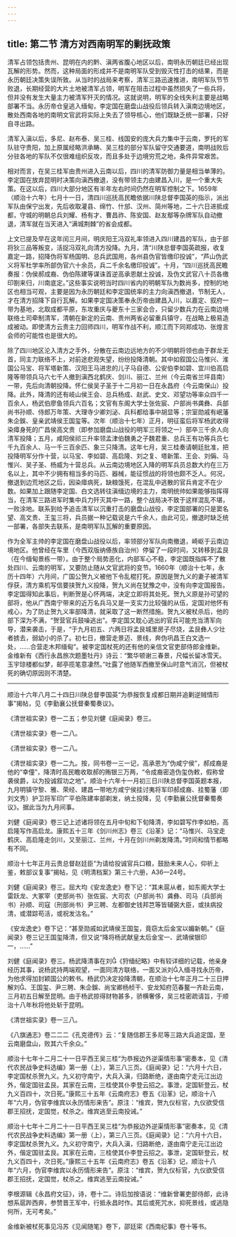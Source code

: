 ```yaml
---
---
---
```

title: 第二节 清方对西南明军的剿抚政策
---




清军占领包括贵州、昆明在内的黔、滇两省腹心地区以后，南明永历朝廷已经出现瓦解的形势。然而，这种局面的形成并不是南明军队受到毁灭性打击的结果，而是永历朝廷决策失误所致。从当时的战局来考察，清军三路迅速推进，南明军队节节败退，长期经营的大片土地被清军占领，明军在阻击过程中虽然损失了一些兵将，但并没有发生大量主力被清军歼灭的情况。这就说明，明军的全线失利主要是战略部署不当。永历帝仓皇逃入缅甸，李定国在磨盘山战役后领兵转入滇南边境地区，散处西南各地的南明文官武将实际上失去了领导核心，他们既缺乏统一部署，只好自寻出路。

清军入滇以后，多尼、赵布泰、吴三桂、线国安的庞大兵力集中于云南，罗托的军队驻守贵阳，加上原属经略洪承畴、吴三桂的部分军队留守交通要道，南明战败后分驻各地的军队不仅很难组织反攻，而且多处于边境穷荒之地，条件异常艰苦。

相对而言，在吴三桂军由贵州进入云南以后，四川的清军防御力量是相当单薄的。李定国在放弃昆明时决策向滇西撤退，没有带领主力由建昌入川，是一个重大失策。在这以后，四川大部分地区有半年左右时间仍然在明军控制之下。1659年（顺治十六年）七月十一日，清四川巡抚高民瞻依据川陕总督李国英的指示，派出军队由保宁出发，先后收取灌县、绵竹、什邡、汉州、简州等地，二十六日进抵成都，守城的明朝总兵刘耀、杨有才、曹昌祚、陈安国、赵友鄢等杂牌军队自动撤退，清军就在当天进入“满城荆棘”的省会成都。

上文已提及早在这年闰三月间，明庆阳王冯双礼率领进入四川建昌的军队，由于部将狄三品等叛变，活捉冯双礼向清方投降。九月，清“川陕总督李国英疏报，收复嘉定一路，招降伪将军杨国明、总兵武国用，各州县伪官皆缴印投诚”，“芦山伪武义将军杜学率所部伪官六十余员，兵二千余名缴印投诚”。十月，“四川巡抚高民瞻奏报：伪侯郝成裔、伪伯陈建等谋诛首逆高承恩献土投诚，及伪文武官八十员各缴印劄来归，川南底定。”这些事实说明当时四川省内的明朝军队为数尚多，控制的地区也相当可观，主要是因为永历朝廷和李定国统率的主力向滇西撤退，节制无人，才在清方招降下自行瓦解。如果李定国决策奉永历帝由建昌入川，以嘉定、叙府一带为基地，北取成都平原，东攻重庆与夔东十三家会合，只留少数兵力在云南边境联络土司牵制清军，清朝在新定的云南、贵州两省必留重兵镇守，在战略上极易造成被动。即使清方云贵主力回师四川，明军作战不利，顺江而下同郑成功、张煌言会师的可能性也是很大的。

除了四川地区沦入清方之手外，分散在云南边远地方的不少明朝将领也由于群龙无首，同主力联络不上，对前途悲观失望，纷纷投降清朝。其中如叙国公马惟兴、淮国公马宝、将军塔新策、汉阳王马进忠的儿子马自德、公安伯李如碧、宜川伯高启隆等带领兵马六七千人撤到滇西北鹤庆、剑川、丽江、兰州（今云南省兰坪县南）一带，先后向清朝投降。怀仁侯吴子圣于十二月初一日在永昌府（今云南保山）投降。此外，降清的还有岐山侯王会、总兵杨成、赵武、史文、邓望功等率众四千一百余人，杨武伯廖鱼领兵六百名；文官有东阁大学士张佐宸、户部尚书龚彝、兵部尚书孙顺、侍郎万年策、大理寺少卿刘泌、兵科都给事中胡显等；宗室勋戚有岷藩朱企鋘、皇亲武靖侯王国玺等。次年（顺治十七年）正月，明征蛮后将军杨武收得染瘴身死的广昌侯高文贵（即参加磨盘山战役的明军三将领之一）部卒三千余人向清军投降；五月，咸阳侯祁三升率领孟津伯魏勇之子魏君重、总兵王有功等兵员七千九百余人、马一千三百余匹、象三只降清。这年七月，吴三桂奏请朝廷批准，把投降明军分作十营，以马宝、李如碧、高启隆、刘之复、塔新策、王会、刘偁、马惟兴、吴子圣、杨威为十营总兵。从云南边境地区入降的明军兵员总数大约在三万名以上，其中不少拥有相当多的马匹、器械，能征惯战的将领也颇不乏人。何况，撤退到边荒地区之后，因染瘴病死，缺粮饿死，在混乱中逃散的官兵肯定不在少数。如果加上跟随李定国、白文选转往滇缅边境的主力，南明统帅如果能够指挥得当，在清军三路进军时集中兵力歼灭其中一路，整个战局决不致于这样混乱不堪，一败涂地。联系到给予追击清军以沉重打击的磨盘山战役，李定国部署的只是窦名望、高文贵、王玺三将，兵员据一种记载说是六千余人，由此可见，撤退时缺乏统一部署，各部失去联系，是南明军队瓦解的重要原因。

作为全军主帅的李定国在磨盘山战役以后，率领部分军队向南撤退，崎岖于云南边境地区。他曾经在车里（今西双版纳傣族自治州）停留了一段时间，又转移到孟艮（在今缅甸景栋一带）。由于整个局势恶化，内部军心不稳，李定国既指挥不了散处四川、云南的明军，又要防止随从文官武将的变节。1660年（顺治十七年，永历十四年）六月间，广国公贺九义被他下令乱棍打死。原因是贺九义的妻子被清军俘获，清方乘机写信要挟贺九义投降，贺九义尚在犹豫之中，没有向李定国报告。李定国得知此事后，判断贺是心怀两端，决定立即将其处死。贺九义原是孙可望的部将，他从广西南宁带来的近万名兵马又是一支实力比较强的从伍，定国对他怀有戒心，为了防止贺九义率部降清，就采取了这一断然措施。贺九义被杖杀后，他的部下深为不满，“贺营官兵鼓噪逃出”。李定国又耽心逃出的官兵可能充当清军向导，潜来袭击，于是，“于九月初五、六两日将孟艮城里房子尽烧，孟艮彝人少壮者掳去，弱幼小的杀了。初七日，撤营走景迈、景线，奔伪巩昌王白文选一处，……合营走木邦缅甸”。被李定国杖死的还有他的亲信文官吏部侍郎金维新。金维新有《西行永昌旅次题墨牡丹》诗云：“繁华顿谢三春景，尺幅长留冰雪天。玉宇琼楼都似梦，邮亭揽笔意凄然。”吐露了他随军西撤至保山时意气消沉，但被杖死的确切原因则不清楚。



* * *



顺治十六年八月二十四日川陕总督李国英“为恭报恢复成都日期并追剿逆贼情形事”揭帖，见《李勤襄公抚督秦蜀奏议》。 ​​​​​​​​​



《清世祖实录》卷一二五；参见刘健《庭闻录》卷三。 ​​​​​​​​​



《清世祖实录》卷一二八。 ​​​​​​​​​



《清世祖实录》卷一二八。 ​​​​​​​​​



《清世祖实录》卷一二九。按，同书卷一三一记，高承恩为“伪咸宁侯”，郝成裔是他的“幸僮”，降清时高民瞻收取郝的贿银三万两，“令成裔密造伪玺伪敕，假称曾袭侯爵，以为投诚叙功之地”。顺治十六年十一月初三日川陕总督李国英题本报，九月明镇守黎、雅、荣经、建昌一带地方咸宁侯挂讨夷将军印郝成裔、挂蜀藩（即刘文秀）护卫将军印广平伯陈建率部剃发，纳土投降，见《李勤襄公抚督秦蜀奏议》。据此当为九月间事。 ​​​​​​​​​



刘健《庭闻录》卷三记上述诸将领在五月中旬和下旬降清，李如碧写作李如柏，高启隆写作高启龙。康熙五十三年《剑川州志》卷三《沿革》记：“马惟兴、马宝走鹤庆、高启隆走剑川，又至丽江、兰州，十月在剑川州剃发降清。”时间和情节都略有不同。 ​​​​​​​​​



顺治十七年正月云贵总督赵廷臣“为请给投诚官兵口粮，鼓励未来人心，仰祈上鉴，敕部议复事”揭帖，见《明清档案》第三十六册，A36—24号。 ​​​​​​​​​



刘健《庭闻录》卷三。屈大均《安龙逸史》卷下记：“其未扈从者，如东阁大学士雷跃龙、大冢宰（吏部尚书）张佐宸、大司农（户部尚书）龚彝、司马（兵部尚书）孙顺、司寇（刑部尚书）尹三聘、左都御史钱邦芑等皆辅弼大臣，或扶病投清，或潜踪苟活，或祝发沽名。” ​​​​​​​​​



《安龙逸史》卷下记：“甚至勋戚如武靖侯王国玺，竟窃太后金宝以媚新朝。”《庭闻录》卷三记王国玺降清，但又说“降将杨武献皇太后金宝一、武靖侯银印一，……” ​​​​​​​​​



刘健《庭闻录》卷三。杨武降清事在刘《狩缅纪略》中有较详细的记载，他亲身经历其事，说杨武持两端观望，一面同清方联络，一面又派刘入缅寻找永历帝，为他求得加封颖国公的敕书。杨武仍决定投降清朝，在顺治十七年正月二十三日押解刘、王国玺、尹三聘、朱企鋘、尚宝卿杨桢干、安龙知府范春鳌一齐赴云南，三月初五日解至昆明。由于杨武掠得财物甚多，骄横奢侈，吴三桂密疏请旨，于顺治十八年秋将他处斩于昆明。 ​​​​​​​​​



《清世祖实录》卷一三八。 ​​​​​​​​​



《八旗通志》卷二二二《孔克德传》云：“复随信郡王多尼等三路大兵追定国，至云南磨盘山，败其六千余众。” ​​​​​​​​​



顺治十七年十二月二十一日平西王吴三桂“为恭报边外逆渠情形事”密奏本，见《清代农民战争史料选编》第一册（上），第三八三页。《庭闻录》记：“六月十六日，李定国杖杀贺九义。九义初守南宁，大兵入滇，归路断绝，遂由南宁走元江出边外，偕定国驻孟艮。其家在云南，三桂使其仆李登云招之。事泄，定国斩登云，杖九义百四十，次日死。”康熙三十五年《云南府志》卷五《沿革》记，顺治十八年“六月，伪官李维宾以永历情形来告”。原注：“维宾，贺九仪标官，九仪欲受信郡王招抚，定国觉，杖杀之。维宾逃至云南投诫。” ​​​​​​​​​



顺治十七年十二月二十一日平西王吴三桂“为恭报边外逆渠情形事”密奏本，见《清代农民战争史料选编》第一册（上），第三八三页。《庭闻录》记：“六月十六日，李定国杖杀贺九义。九义初守南宁，大兵入滇，归路断绝，遂由南宁走元江出边外，偕定国驻孟艮。其家在云南，三桂使其仆李登云招之。事泄，定国斩登云，杖九义百四十，次日死。”康熙三十五年《云南府志》卷五《沿革》记，顺治十八年“六月，伪官李维宾以永历情形来告”。原注：“维宾，贺九仪标官，九仪欲受信郡王招抚，定国觉，杖杀之。维宾逃至云南投诫。” ​​​​​​​​​



李根源辑《永昌府文征》，诗，卷十二。诗后加按语说：“维新曾署吏部侍郎，此诗想系扈跸西奔，参赞晋王军中，行抵永昌时作。其后或死咒水，抑死景线，或逃隐何所，无可考矣。” ​​​​​​​​​



金维新被杖死事见冯苏《见闻随笔》卷下，邵廷寀《西南纪事》卷十等书。 ​​​​​​​​​
